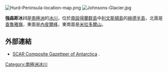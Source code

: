 {{no footnotes|time=2013-10-27T08:48:22+00:00}}
[[Image:Hurd-Peninsula-location-map.png|thumb]]
[[Image:Johnsons-Glacier.jpg|thumb]]

'''強森斯冰川'''是[[南極洲|南極洲]]的[[冰川|冰川]]，位於[[南設得蘭群島|南設得蘭群島]]中[[利文斯頓島|利文斯頓島]]的[[赫德半島|赫德半島]]，北面是[[查魯雅嶺|查魯雅嶺]]，東面是[[內皮爾峰|內皮爾峰]]，東南面是[[米拉多爾山|米拉多爾山]]。

{{coord|62|40|05|S|60|21|00|W|display=title}}

==外部連結==
* [http://data.aad.gov.au/aadc/gaz/scar/ SCAR Composite Gazetteer of Antarctica] {{WebCite|url=https://www.webcitation.org/5ug2CfC7m?url=http://data.aad.gov.au/aadc/gaz/scar/ |date=20101202140255 |dateformat=iso }}.

{{Antarctica-geo-stub}}
[[Category:南極洲冰川|Category:南極洲冰川]]
